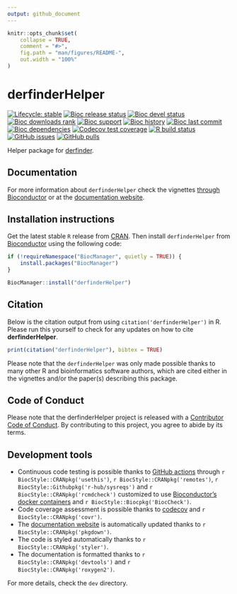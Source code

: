 ```yaml
---
output: github_document
---
```


<!-- README.md is generated from README.Rmd. Please edit that file -->

```r
knitr::opts_chunk$set(
    collapse = TRUE,
    comment = "#>",
    fig.path = "man/figures/README-",
    out.width = "100%"
)
```

# derfinderHelper

<!-- badges: start -->
[![Lifecycle: stable](https://img.shields.io/badge/lifecycle-stable-brightgreen.svg)](https://lifecycle.r-lib.org/articles/stages.html#stable)
[![Bioc release status](http://www.bioconductor.org/shields/build/release/bioc/derfinderHelper.svg)](https://bioconductor.org/checkResults/release/bioc-LATEST/derfinderHelper)
[![Bioc devel status](http://www.bioconductor.org/shields/build/devel/bioc/derfinderHelper.svg)](https://bioconductor.org/checkResults/devel/bioc-LATEST/derfinderHelper)
[![Bioc downloads rank](https://bioconductor.org/shields/downloads/release/derfinderHelper.svg)](http://bioconductor.org/packages/stats/bioc/derfinderHelper/)
[![Bioc support](https://bioconductor.org/shields/posts/derfinderHelper.svg)](https://support.bioconductor.org/tag/derfinderHelper)
[![Bioc history](https://bioconductor.org/shields/years-in-bioc/derfinderHelper.svg)](https://bioconductor.org/packages/release/bioc/html/derfinderHelper.html#since)
[![Bioc last commit](https://bioconductor.org/shields/lastcommit/devel/bioc/derfinderHelper.svg)](http://bioconductor.org/checkResults/devel/bioc-LATEST/derfinderHelper/)
[![Bioc dependencies](https://bioconductor.org/shields/dependencies/release/derfinderHelper.svg)](https://bioconductor.org/packages/release/bioc/html/derfinderHelper.html#since)
[![Codecov test coverage](https://codecov.io/gh/leekgroup/derfinderHelper/branch/devel/graph/badge.svg)](https://codecov.io/gh/leekgroup/derfinderHelper?branch=devel)
[![R build status](https://github.com/leekgroup/derfinderHelper/actions/workflows/check-bioc.yml/badge.svg)](https://github.com/leekgroup/derfinderHelper/actions/workflows/check-bioc.yml)
[![GitHub issues](https://img.shields.io/github/issues/leekgroup/derfinderHelper)](https://github.com/leekgroup/derfinderHelper/issues)
[![GitHub pulls](https://img.shields.io/github/issues-pr/leekgroup/derfinderHelper)](https://github.com/leekgroup/derfinderHelper/pulls)
<!-- badges: end -->

Helper package for [derfinder](http://www.bioconductor.org/packages/derfinder).

## Documentation

For more information about `derfinderHelper` check the vignettes [through Bioconductor](http://bioconductor.org/packages/derfinderHelper) or at the [documentation website](http://leekgroup.github.io/derfinderHelper).

## Installation instructions

Get the latest stable `R` release from [CRAN](http://cran.r-project.org/). Then install `derfinderHelper` from [Bioconductor](http://bioconductor.org/) using the following code:

```r
if (!requireNamespace("BiocManager", quietly = TRUE)) {
    install.packages("BiocManager")
}

BiocManager::install("derfinderHelper")
```

## Citation

Below is the citation output from using `citation('derfinderHelper')` in R. Please 
run this yourself to check for any updates on how to cite __derfinderHelper__.

```r
print(citation("derfinderHelper"), bibtex = TRUE)
```

Please note that the `derfinderHelper` was only made possible thanks to many other R and bioinformatics software authors, which are cited either in the vignettes and/or the paper(s) describing this package.

## Code of Conduct
  
Please note that the derfinderHelper project is released with a [Contributor Code of Conduct](https://contributor-covenant.org/version/2/0/CODE_OF_CONDUCT.html). By contributing to this project, you agree to abide by its terms.

## Development tools

* Continuous code testing is possible thanks to [GitHub actions](https://www.tidyverse.org/blog/2020/04/usethis-1-6-0/)  through `r BiocStyle::CRANpkg('usethis')`, `r BiocStyle::CRANpkg('remotes')`, `r BiocStyle::Githubpkg('r-hub/sysreqs')` and `r BiocStyle::CRANpkg('rcmdcheck')` customized to use [Bioconductor's docker containers](https://www.bioconductor.org/help/docker/) and `r BiocStyle::Biocpkg('BiocCheck')`.
* Code coverage assessment is possible thanks to [codecov](https://codecov.io/gh) and `r BiocStyle::CRANpkg('covr')`.
* The [documentation website](http://leekgroup.github.io/derfinderHelper) is automatically updated thanks to `r BiocStyle::CRANpkg('pkgdown')`.
* The code is styled automatically thanks to `r BiocStyle::CRANpkg('styler')`.
* The documentation is formatted thanks to `r BiocStyle::CRANpkg('devtools')` and `r BiocStyle::CRANpkg('roxygen2')`.

For more details, check the `dev` directory.
